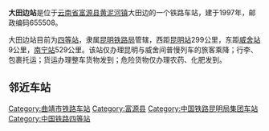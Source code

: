 {{unreferenced|time=2013-05-20T00:35:53+00:00}}
{{noteTA
|1=zh-cn:始发车次; zh-hk:列車班次;
|2=zh-cn:车次; zh-hk:班次;
}}
{{Infobox China railway station 
|车站名称 = 大田边站
|车站名称拼音 = Datianbian
|英文名称 = Datianbian Railway Station
|车站代码 = 49031
|电报码 = DBM
|拼音码 = DTB
|车站地址 = [[云南省|云南省]][[曲靖市|曲靖市]][[富源县|富源县]][[黄泥河镇|黄泥河镇]]五乐村大田边
|坐标 = 
|归属 = [[昆明铁路局|昆明铁路局]]
|车站等级 = [[四等站|四等站]]
|线路 = [[南昆铁路|南昆铁路]]
}}
'''大田边站'''是位于[[云南省|云南省]][[富源县|富源县]][[黄泥河镇|黄泥河镇]]大田边的一个铁路车站，建于1997年，邮政编码655508。

大田边站目前为[[四等站|四等站]]，隶属[[昆明铁路局|昆明铁路局]]管辖，西距[[昆明站|昆明站]]299公里，东距[[威舍站|威舍站]]9公里，[[南宁站|南宁站]]529公里。该站仅办理昆明与威舍间普慢列车的旅客乘降；行李、包裹托运；货运办理整车货物发到；危险货物仅办理农药、化肥发到。

==邻近车站==
{{start rail box|中国铁路}}
{{s-inop|[[革居站|革居站]]|[[昆明站|昆明]]方向}}
{{s-line|[[南昆铁路|南昆铁路]]<br />← 14km 大田边站 {{0}}9km →}}
{{s-inop|[[威舍站|威舍站]]|[[南宁站|南宁]]方向}}
{{end box}}

{{南昆铁路}}
{{昆明铁路局}}
{{云南省铁路}}
[[Category:曲靖市铁路车站|Category:曲靖市铁路车站]]
[[Category:富源县|Category:富源县]]
[[Category:中国铁路昆明局集团车站|Category:中国铁路昆明局集团车站]]
[[Category:中国铁路四等站|Category:中国铁路四等站]]
